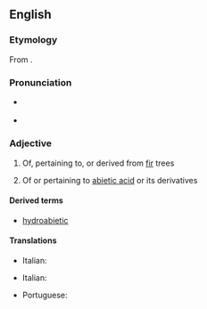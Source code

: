 ==English==

===Etymology===
From {{af|en|lang1=la|abies|t1=silver fir|-ic|t2=pertaining to}}.

===Pronunciation===
* {{a|US}} {{IPA|en|/ˌæb.iˈɛt.ɪk/}}
* {{rhymes|en|ɛtɪk|s=4}}

===Adjective===
{{en-adj|-}}

# Of, pertaining to, or derived from [[fir]] trees
# {{lb|en|organic chemistry}} Of or pertaining to [[abietic acid]] or its derivatives

====Derived terms====
* [[hydroabietic]]

====Translations====
{{trans-top|related to fir trees}}
* Italian: {{t|it|abietico}}
{{trans-mid}}
{{trans-bottom}}

{{trans-top|related to abietic acid or its deratives}}
* Italian: {{t|it|abietico}}
{{trans-mid}}
* Portuguese: {{t|pt|abiético}}
{{trans-bottom}}